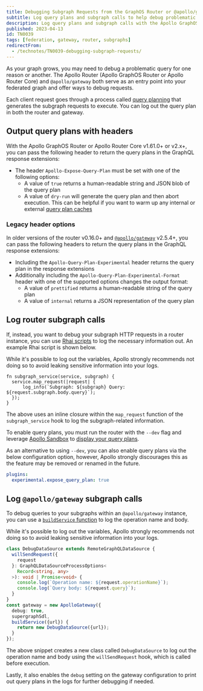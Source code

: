 ```yaml
---
title: Debugging Subgraph Requests from the GraphOS Router or @apollo/gateway
subtitle: Log query plans and subgraph calls to help debug problematic queries
description: Log query plans and subgraph calls with the Apollo GraphOS Router and @apollo/gateway to help debug problematic queries.
published: 2023-04-13
id: TN0039
tags: [federation, gateway, router, subgraphs]
redirectFrom:
  - /technotes/TN0039-debugging-subgraph-requests/
---
```


As your graph grows, you may need to debug a problematic query for one reason or another. The Apollo Router (Apollo GraphOS Router or Apollo Router Core) and `@apollo/gateway` both serve as an entry point into your federated graph and offer ways to debug requests.

Each client request goes through a process called [query planning](/graphos/explorer/additional-features/#query-plans-for-supergraphs) that generates the subgraph requests to execute. You can log out the query plan in both the router and gateway.

## Output query plans with headers

With the Apollo GraphOS Router or Apollo Router Core v1.61.0+ or v2.x+, you can pass the following header to return the query plans in the GraphQL response extensions:

- The header `Apollo-Expose-Query-Plan` must be set with one of the following options:
  - A value of `true` returns a human-readable string and JSON blob of the query plan
  - A value of `dry-run` will generate the query plan and then abort execution. This can be helpful if you want to warm up any internal or external [query plan caches](/graphos/routing/performance/caching/in-memory)

### Legacy header options

In older versions of the router v0.16.0+ and [`@apollo/gateway`](/apollo-server/using-federation/api/apollo-gateway/) v2.5.4+, you can pass the following headers to return the query plans in the GraphQL response extensions:

- Including the `Apollo-Query-Plan-Experimental` header returns the query plan in the response extensions
- Additionally including the `Apollo-Query-Plan-Experimental-Format` header with one of the supported options changes the output format:
  - A value of `prettified` returns a human-readable string  of the query plan
  - A value of `internal` returns a JSON representation of the query plan

## Log router subgraph calls

If, instead, you want to debug your subgraph HTTP requests in a router instance, you can use [Rhai scripts](/graphos/routing/customization/rhai) to log the necessary information out. An example Rhai script is shown below.

<Caution>

While it's possible to log out the variables, Apollo strongly recommends not
doing so to avoid leaking sensitive information into your logs.

</Caution>

```rhai
fn subgraph_service(service, subgraph) {
  service.map_request(|request| {
      log_info(`Subgraph: ${subgraph} Query: ${request.subgraph.body.query}`);
  });
}
```

The above uses an inline closure within the `map_request` function of the `subgraph_service` hook to log the subgraph-related information.

To enable query plans, you must run the router with the `--dev` flag and leverage [Apollo Sandbox](https://studio.apollographql.com/sandbox) to [display your query plans](/graphos/explorer/additional-features/#query-plans-for-supergraphs).

As an alternative to using `--dev`, you can also enable query plans via the below configuration option, however, Apollo strongly discourages this as the feature may be removed or renamed in the future.

```yaml
plugins:
  experimental.expose_query_plan: true
```

## Log `@apollo/gateway` subgraph calls

To debug queries to your subgraphs within an `@apollo/gateway` instance, you can use a [`buildService` function](/apollo-server/using-federation/api/apollo-gateway/#configuring-the-subgraph-fetcher) to log the operation name and body.

<Caution>

While it's possible to log out the variables, Apollo strongly recommends not
doing so to avoid leaking sensitive information into your logs.

</Caution>

```ts
class DebugDataSource extends RemoteGraphQLDataSource {
  willSendRequest({
    request
  }: GraphQLDataSourceProcessOptions<
    Record<string, any>
  >): void | Promise<void> {
    console.log(`Operation name: ${request.operationName}`);
    console.log(`Query body: ${request.query}`);
  }
}
const gateway = new ApolloGateway({
  debug: true,
  supergraphSdl,
  buildService({url}) {
    return new DebugDataSource({url});
  }
});
```

The above snippet creates a new class called `DebugDataSource` to log out the operation name and body using the `willSendRequest` hook, which is called before execution.

Lastly, it also enables the `debug` setting on the gateway configuration to print out query plans in the logs for further debugging if needed.
